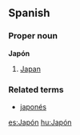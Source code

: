 ==Spanish==
===Proper noun===
'''Japón'''

# [[Japan]]

===Related terms===
*[[japonés]]

[[es:Japón]]
[[hu:Japón]]